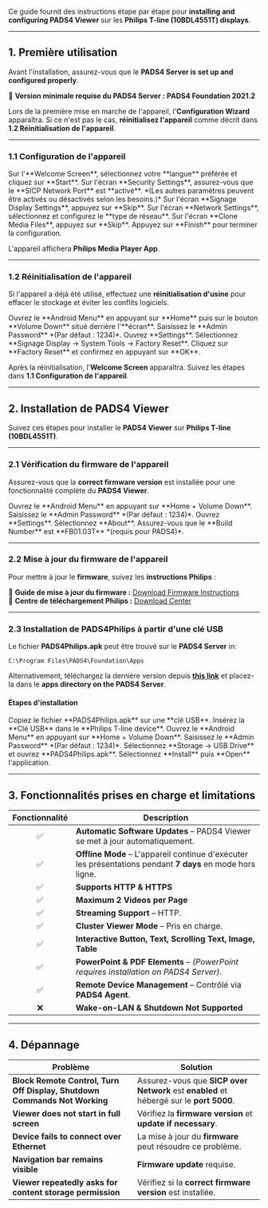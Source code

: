 Ce guide fournit des instructions étape par étape pour **installing and configuring PADS4 Viewer** sur les **Philips T-line (10BDL4551T) displays**.

***

## **1. Première utilisation**

Avant l'installation, assurez-vous que le **PADS4 Server is set up and configured properly**.

📌 **Version minimale requise du PADS4 Server :** **PADS4 Foundation 2021.2**

Lors de la première mise en marche de l'appareil, l'**Configuration Wizard** apparaîtra. Si ce n'est pas le cas, **réinitialisez l'appareil** comme décrit dans **1.2 Réinitialisation de l'appareil**.

***

### **1.1 Configuration de l'appareil**

<Steps>
  <Step title="Première étape">
    Sur l'**Welcome Screen**, sélectionnez votre **langue** préférée et cliquez sur **Start**.
  </Step>

  <Step title="Deuxième étape">
    Sur l'écran **Security Settings**, assurez-vous que le **SICP Network Port** est **activé**. *(Les autres paramètres peuvent être activés ou désactivés selon les besoins.)*
  </Step>

  <Step title="Troisième étape">
    Sur l'écran **Signage Display Settings**, appuyez sur **Skip**.
  </Step>

  <Step title="Quatrième étape">
    Sur l'écran **Network Settings**, sélectionnez et configurez le **type de réseau**.
  </Step>

  <Step title="Cinquième étape">
    Sur l'écran **Clone Media Files**, appuyez sur **Skip**.
  </Step>

  <Step title="Sixième étape">
    Appuyez sur **Finish** pour terminer la configuration.
  </Step>
</Steps>

L'appareil affichera **Philips Media Player App**.

***

### **1.2 Réinitialisation de l'appareil**

Si l'appareil a déjà été utilisé, effectuez une **réinitialisation d'usine** pour effacer le stockage et éviter les conflits logiciels.

<Steps>
  <Step title="Première étape">
    Ouvrez le **Android Menu** en appuyant sur **Home** puis sur le bouton **Volume Down** situé derrière l'**écran**.
  </Step>

  <Step title="Deuxième étape">
    Saisissez le **Admin Password** *(Par défaut : 1234)*.
  </Step>

  <Step title="Troisième étape">
    Ouvrez **Settings**.
  </Step>

  <Step title="Quatrième étape">
    Sélectionnez **Signage Display → System Tools → Factory Reset**.
  </Step>

  <Step title="Cinquième étape">
    Cliquez sur **Factory Reset** et confirmez en appuyant sur **OK**.
  </Step>
</Steps>

Après la réinitialisation, l'**Welcome Screen** apparaîtra. Suivez les étapes dans **1.1 Configuration de l'appareil**.

***

## **2. Installation de PADS4 Viewer**

Suivez ces étapes pour installer le **PADS4 Viewer** sur **Philips T-line (10BDL4551T)**.

***

### **2.1 Vérification du firmware de l'appareil**

Assurez-vous que la **correct firmware version** est installée pour une fonctionnalité complète du **PADS4 Viewer**.

<Steps>
  <Step title="Première étape">
    Ouvrez le **Android Menu** en appuyant sur **Home + Volume Down**.
  </Step>

  <Step title="Deuxième étape">
    Saisissez le **Admin Password** *(Par défaut : 1234)*.
  </Step>

  <Step title="Troisième étape">
    Ouvrez **Settings**.
  </Step>

  <Step title="Quatrième étape">
    Sélectionnez **About**.
  </Step>

  <Step title="Cinquième étape">
    Assurez-vous que le **Build Number** est **FB01.03T** *(requis pour PADS4)*.
  </Step>
</Steps>

***

### **2.2 Mise à jour du firmware de l'appareil**

Pour mettre à jour le **firmware**, suivez les **instructions Philips** :

📌 **Guide de mise à jour du firmware :** [Download Firmware Instructions](https://www.dropbox.com/s/isi1ksa6pyy9oig/10BDL4551TLatestReleaseFW.pdf?dl=0)\
📌 **Centre de téléchargement Philips :** [Download Center](https://www.dropbox.com/s/fje9ge0ao8at6rq/One_Link.xlsm?dl=0)

***

### **2.3 Installation de PADS4Philips à partir d'une clé USB**

Le fichier **PADS4Philips.apk** peut être trouvé sur le **PADS4 Server** in:

```
C:\Program Files\PADS4\Foundation\Apps
```

Alternativement, téléchargez la dernière version depuis [**this link**](http://go.pads4.com/?fwlink=1006) et placez-la dans le **apps directory on the PADS4 Server**.

#### **Étapes d'installation**

<Steps>
  <Step title="Première étape">
    Copiez le fichier **PADS4Philips.apk** sur une **clé USB**.
  </Step>

  <Step title="Deuxième étape">
    Insérez la **Clé USB** dans le **Philips T-line device**.
  </Step>

  <Step title="Étape Trois">
    Ouvrez le **Android Menu** en appuyant sur **Home + Volume Down**.
  </Step>

  <Step title="Étape Quatre">
    Saisissez le **Admin Password** *(Par défaut : 1234)*.
  </Step>

  <Step title="Étape Cinq">
    Sélectionnez **Storage → USB Drive** et ouvrez **PADS4Philips.apk**.
  </Step>

  <Step title="Étape Six">
    Sélectionnez **Install** puis **Open** l'application.
  </Step>
</Steps>

***

## **3. Fonctionnalités prises en charge et limitations**

| Fonctionnalité | Description                                                                                                |
| :------------: | ---------------------------------------------------------------------------------------------------------- |
|        ✅       | **Automatic Software Updates** – PADS4 Viewer se met à jour automatiquement.                               |
|        ✅       | **Offline Mode** – L'appareil continue d'exécuter les présentations pendant **7 days** en mode hors ligne. |
|        ✅       | **Supports HTTP & HTTPS**                                                                                  |
|        ✅       | **Maximum 2 Videos per Page**                                                                              |
|        ✅       | **Streaming Support** – HTTP.                                                                              |
|        ✅       | **Cluster Viewer Mode** – Pris en charge.                                                                  |
|        ✅       | **Interactive Button, Text, Scrolling Text, Image, Table**                                                 |
|        ✅       | **PowerPoint & PDF Elements** – *(PowerPoint requires installation on PADS4 Server)*.                      |
|        ✅       | **Remote Device Management** – Contrôlé via **PADS4 Agent**.                                               |
|        ❌       | **Wake-on-LAN & Shutdown Not Supported**                                                                   |

***

## **4. Dépannage**

| **Problème**                                                              | **Solution**                                                                            |
| ------------------------------------------------------------------------- | --------------------------------------------------------------------------------------- |
| **Block Remote Control, Turn Off Display, Shutdown Commands Not Working** | Assurez-vous que **SICP over Network** est **enabled** et hébergé sur le **port 5000**. |
| **Viewer does not start in full screen**                                  | Vérifiez la **firmware version** et **update if necessary**.                            |
| **Device fails to connect over Ethernet**                                 | La mise à jour du **firmware** peut résoudre ce problème.                               |
| **Navigation bar remains visible**                                        | **Firmware update** requise.                                                            |
| **Viewer repeatedly asks for content storage permission**                 | Vérifiez si la **correct firmware version** est installée.                              |
